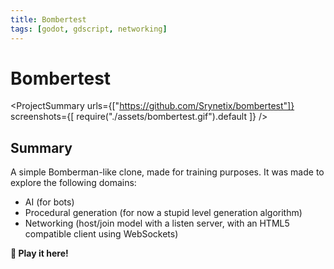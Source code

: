 ```yaml
---
title: Bombertest
tags: [godot, gdscript, networking]
---
```


<Back name="Projects" link="../../" />

# Bombertest

<ProjectSummary
  urls={["https://github.com/Srynetix/bombertest"]}
  screenshots={[
    require("./assets/bombertest.gif").default
  ]}
/>

## Summary

A simple Bomberman-like clone, made for training purposes. It was made to explore the following domains:

- AI (for bots)
- Procedural generation (for now a stupid level generation algorithm)
- Networking (host/join model with a listen server, with an HTML5 compatible client using WebSockets)

<ELink href="https://srynetix.github.io/bombertest/">
  <b>🚀 Play it here!</b>
</ELink>
